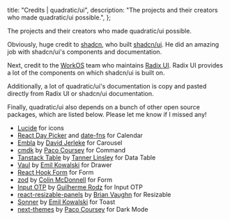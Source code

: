 
  title: "Credits | quadratic/ui",
  description: "The projects and their creators who made quadratic/ui possible.",
};

<Title>Credits</Title>
<Description>The projects and their creators who made quadratic/ui possible.</Description>

Obviously, huge credit to [shadcn](https://twitter.com/shadcn), who built [shadcn/ui](https://ui.shadcn.com/). He did an amazing job with shadcn/ui's components and documentation.

Next, credit to the [WorkOS](https://workos.com/) team who maintains [Radix UI](https://www.radix-ui.com/). Radix UI provides a lot of the components on which shadcn/ui is built on.

Additionally, a lot of quadratic/ui's documentation is copy and pasted directly from Radix UI or shadcn/ui documentation.

Finally, quadratic/ui also depends on a bunch of other open source packages, which are listed below. Please let me know if I missed any!

- [Lucide](https://lucide.dev/) for icons
- [React Day Picker](https://react-day-picker.js.org/) and [date-fns](https://date-fns.org/) for Calendar
- [Embla](https://www.embla-carousel.com/) by [David Jerleke](https://github.com/davidjerleke) for Carousel
- [cmdk](https://cmdk.paco.me/) by [Paco Coursey](https://github.com/pacocoursey) for Command
- [Tanstack Table](https://tanstack.com/table/latest) by [Tanner Linsley](https://github.com/tannerlinsley) for Data Table
- [Vaul](https://vaul.emilkowal.ski/) by [Emil Kowalski](https://github.com/emilkowalski) for Drawer
- [React Hook Form](https://react-hook-form.com/) for Form
- [zod](https://zod.dev/) by [Colin McDonnell](https://github.com/colinhacks) for Form
- [Input OTP](https://input-otp.rodz.dev/) by [Guilherme Rodz](https://github.com/guilhermerodz) for Input OTP
- [react-resizable-panels](https://react-resizable-panels.vercel.app/) by [Brian Vaughn](https://github.com/bvaughn) for Resizable
- [Sonner](https://sonner.emilkowal.ski/) by [Emil Kowalski](https://github.com/emilkowalski) for Toast
- [next-themes](https://github.com/pacocoursey/next-themes) by [Paco Coursey](https://github.com/pacocoursey) for Dark Mode

<Footer previousLabel="Quickstart" previousHref="/docs/getting-started/quickstart" nextLabel="create-t3-app" nextHref="/docs/getting-started/create-t3-app" />
